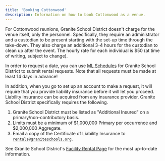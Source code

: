```yaml
---
title: 'Booking Cottonwood'
description: Information on how to book Cottonwood as a venue.
---
```


For Cottonwood reunions, Granite School District doesn't charge for the venue itself, only the personnel.
Specifically, they require an administrator and a custodian to be present starting with the set-up time through the take-down.
They also charge an additional 3-4 hours for the custodian to clean up after the event.
The hourly rate for each individual is $50 (at time of writing, subject to change).

In order to request a date, you can use [ML Schedules](https://ut1.mlschedules.com/ReportCalendar.aspx) for Granite School District to submit rental requests.
Note that all requests must be made at least 14 days in advance!

In addition, when you go to set up an account to make a request, it will require that you provide liability insurance before it will let you proceed.
Liability insurance can be acquired from any insurance provider.
Granite School District specifically requires the following.

1. Granite School District must be listed as "Additional Insured" on a primary/non-contributory basis.
2. Limits must be a minimum of $1,000,000 Primary per occurrence and $2,000,000 Aggregate.
3. Email a copy of the Certificate of Liability Insurance to [`rentals@graniteschools.org`](mailto:rentals@graniteschools.org).

See Granite School District's [Facility Rental Page](https://www.graniteschools.org/facilityrentals/) for the most up-to-date information.

